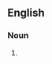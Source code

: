 ==English==

===Noun===
{{en-noun|sg=[[co-|co]]-[[operation]]|-}}

# {{alternative spelling of|cooperation}}